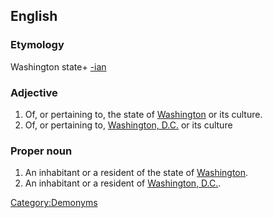 ==English==
===Etymology===
Washington state+ [[-ian]]

===Adjective===
{{en-adj|-}}

# Of, or pertaining to, the state of [[Washington]] or its culture.
# Of, or pertaining to, [[Washington, D.C.]] or its culture


===Proper noun===
{{en-proper noun|Washingtonians}}
#An inhabitant or a resident of the state of [[Washington]].
#An inhabitant or a resident of [[Washington, D.C.]].

[[Category:Demonyms]]